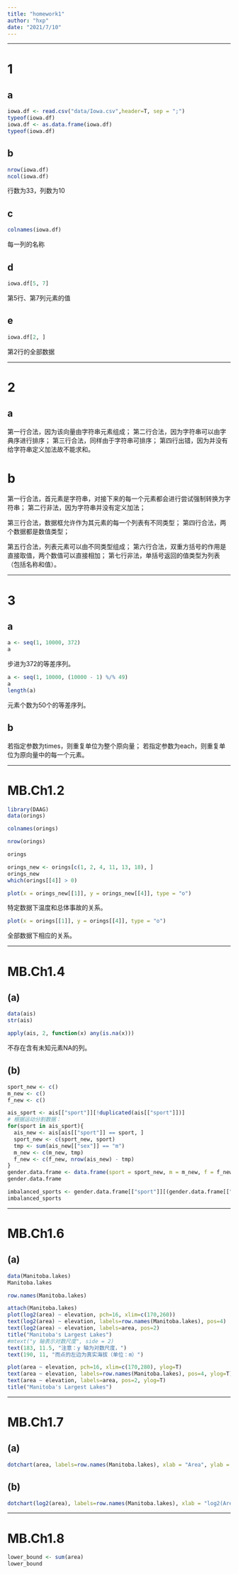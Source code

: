```yaml
---
title: "homework1"
author: "hxp"
date: "2021/7/10"
---
```


------

# 1

## a
```r
iowa.df <- read.csv("data/Iowa.csv",header=T, sep = ";")
typeof(iowa.df)
iowa.df <- as.data.frame(iowa.df)
typeof(iowa.df)
```

## b
```r
nrow(iowa.df)
ncol(iowa.df)
```
行数为33，列数为10

## c
```r
colnames(iowa.df)
```
每一列的名称

## d
```r
iowa.df[5, 7]
```
第5行、第7列元素的值

## e
```r
iowa.df[2, ]
```
第2行的全部数据

---

# 2

## a

第一行合法，因为该向量由字符串元素组成；
第二行合法，因为字符串可以由字典序进行排序；
第三行合法，同样由于字符串可排序；
第四行出错，因为并没有给字符串定义加法故不能求和。

# b

第一行合法，首元素是字符串，对接下来的每一个元素都会进行尝试强制转换为字符串；
第二行非法，因为字符串并没有定义加法；

第三行合法，数据框允许作为其元素的每一个列表有不同类型；
第四行合法，两个数据都是数值类型；

第五行合法，列表元素可以由不同类型组成；
第六行合法，双重方括号的作用是直接取值，两个数值可以直接相加；
第七行非法，单括号返回的值类型为列表（包括名称和值）。

---

# 3

## a
```r
a <- seq(1, 10000, 372)
a
```
步进为372的等差序列。

```r
a <- seq(1, 10000, (10000 - 1) %/% 49)
a
length(a)
```
元素个数为50个的等差序列。

## b
若指定参数为times，则重复单位为整个原向量；
若指定参数为each，则重复单位为原向量中的每一个元素。

---

# MB.Ch1.2
```r
library(DAAG)
data(orings)
```
```r
colnames(orings)
```
```r
nrow(orings)
```

```r
orings
```
```r
orings_new <- orings[c(1, 2, 4, 11, 13, 18), ]
orings_new
which(orings[[4]] > 0)
```
```r
plot(x = orings_new[[1]], y = orings_new[[4]], type = "o")
```
特定数据下温度和总体事故的关系。

```r
plot(x = orings[[1]], y = orings[[4]], type = "o")
```
全部数据下相应的关系。

---

# MB.Ch1.4

## (a)
```r
data(ais)
str(ais)
```
```r
apply(ais, 2, function(x) any(is.na(x)))
```
不存在含有未知元素NA的列。

## (b)
```r
sport_new <- c()
m_new <- c()
f_new <- c()

ais_sport <- ais[["sport"]][!duplicated(ais[["sport"]])]
# 根据运动分割数据：
for(sport in ais_sport){
  ais_new <- ais[ais[["sport"]] == sport, ]
  sport_new <- c(sport_new, sport)
  tmp <- sum(ais_new[["sex"]] == "m")
  m_new <- c(m_new, tmp)
  f_new <- c(f_new, nrow(ais_new) - tmp)
}
gender.data.frame <- data.frame(sport = sport_new, m = m_new, f = f_new)
gender.data.frame
```
```r
imbalanced_sports <- gender.data.frame[["sport"]][(gender.data.frame[["m"]] / gender.data.frame[["f"]] > 2) | (gender.data.frame[["f"]] / gender.data.frame[["m"]] > 2)]
imbalanced_sports
```

---

# MB.Ch1.6

## (a)
```r
data(Manitoba.lakes)
Manitoba.lakes
```
```r
row.names(Manitoba.lakes)
```
```r
attach(Manitoba.lakes)
plot(log2(area) ~ elevation, pch=16, xlim=c(170,260))
text(log2(area) ~ elevation, labels=row.names(Manitoba.lakes), pos=4)
text(log2(area) ~ elevation, labels=area, pos=2)
title("Manitoba's Largest Lakes")
#mtext("y 轴表示对数尺度", side = 2)
text(183, 11.5, "注意：y 轴为对数尺度，")
text(190, 11, "而点的左边为真实海拔（单位：m）")
```
```r
plot(area ~ elevation, pch=16, xlim=c(170,280), ylog=T)
text(area ~ elevation, labels=row.names(Manitoba.lakes), pos=4, ylog=T)
text(area ~ elevation, labels=area, pos=2, ylog=T)
title("Manitoba's Largest Lakes")
```

---

# MB.Ch1.7

## (a)
```r
dotchart(area, labels=row.names(Manitoba.lakes), xlab = "Area", ylab = "Name", main = "Manitoba's Largest Lakes")
```

## (b)
```r
dotchart(log2(area), labels=row.names(Manitoba.lakes), xlab = "log2(Area)", ylab = "Name", main = "Manitoba's Largest Lakes")
```

---

# MB.Ch1.8
```r
lower_bound <- sum(area)
lower_bound
```














